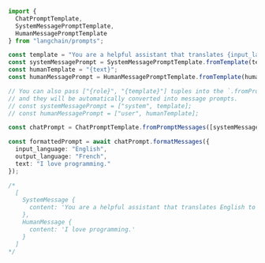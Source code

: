 ```typescript
import {
  ChatPromptTemplate,
  SystemMessagePromptTemplate,
  HumanMessagePromptTemplate
} from "langchain/prompts";

const template = "You are a helpful assistant that translates {input_language} to {output_language}.";
const systemMessagePrompt = SystemMessagePromptTemplate.fromTemplate(template);
const humanTemplate = "{text}";
const humanMessagePrompt = HumanMessagePromptTemplate.fromTemplate(humanTemplate);

// You can also pass ["{role}", "{template}"] tuples into the `.fromPromptMessages()` method
// and they will be automatically converted into message prompts.
// const systemMessagePrompt = ["system", template];
// const humanMessagePrompt = ["user", humanTemplate];

const chatPrompt = ChatPromptTemplate.fromPromptMessages([systemMessagePrompt, humanMessagePrompt]);

const formattedPrompt = await chatPrompt.formatMessages({
  input_language: "English",
  output_language: "French",
  text: "I love programming."
});
```

```typescript
/*
  [
    SystemMessage {
      content: 'You are a helpful assistant that translates English to French.'
    },
    HumanMessage {
      content: 'I love programming.'
    }
  ]
*/
```
